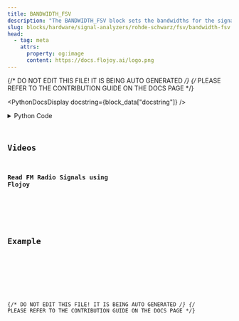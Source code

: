 ```yaml
---
title: BANDWIDTH_FSV
description: "The BANDWIDTH_FSV block sets the bandwidths for the signal analyzer."
slug: blocks/hardware/signal-analyzers/rohde-schwarz/fsv/bandwidth-fsv
head:
  - tag: meta
    attrs:
      property: og:image
      content: https://docs.flojoy.ai/logo.png
---
```


{/* DO NOT EDIT THIS FILE! IT IS BEING AUTO GENERATED */}
{/* PLEASE REFER TO THE CONTRIBUTION GUIDE ON THE DOCS PAGE */}


<PythonDocsDisplay docstring={block_data["docstring"]} />
<details>
<summary>Python Code</summary>



<Code code={pythonCode} lang="py" wrap theme="dracula" />

[Find this Flojoy Block on GitHub](https://github.com/flojoy-ai/blocks/blob/main/blocks/HARDWARE/SIGNAL_ANALYZERS/ROHDE_SCHWARZ/FSV/BANDWIDTH_FSV/BANDWIDTH_FSV.py)

</details>

## Videos


### Read FM Radio Signals using Flojoy

<div className="not-content">
  <YouTube id="https://www.youtube.com/watch?v=1crZxgWDAaw" />
</div>

## Example


<GetHelpWidget />


<AppDisplay app={app} blockName="BANDWIDTH_FSV" client:visible />


<Example />

{/* DO NOT EDIT THIS FILE! IT IS BEING AUTO GENERATED */}
{/* PLEASE REFER TO THE CONTRIBUTION GUIDE ON THE DOCS PAGE */}
